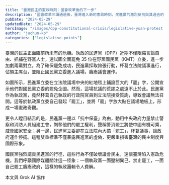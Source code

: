 ```yaml
---
title: "臺灣民主的憲政時刻：國會改革後的下一步"
description: "國會改革三讀通過後，臺灣進入新的憲政時刻。民進黨的激烈反抗與其過去的主張形成鮮明對比。本文探討國會改革的必要性，並呼籲行政院長卓榮泰順應民意，與立法院合作，開啟臺灣民主的新篇章。"
pubDate: "2024-05-29"
updatedDate: "2024-05-29"
heroImage: "/images/dpp-constitutional-crisis/legislative-yuan-protest.jpg"
author: "juchun-ko"
categories: ["legislative-points"]
---
```


臺灣的民主正面臨前所未有的危機。執政的民進黨（DPP）近期不僅限縮言論自由、抓捕在野黨人士，還試圖全面罷免 35 位在野黨國民黨（KMT）立委，進一步加劇兩黨對立。為了確保罷免成功，民進黨採取誇張行動，杯葛立法院議事進行，佔領主席台，並阻止國民黨立委進入議場，癱瘓議會運作。

如圖所示，民進黨立委在立法院議場中央的紅地毯上鋪設巨大的「罷」字，公開宣示他們對國民黨立委的罷免企圖。然而，這場抗議的荒謬之處遠不止於此。民進黨作為執政黨，竟然杯葛自己執政的行政院官員到立法院接受質詢，導致會議無法召開。這等於執政黨立委自己發起「罷工」，並將「罷」字放大貼在議場地板上，形成一場憲政奇觀。

更令人瞠目結舌的是，民進黨一邊以「抗中保臺」為由，動用中央政府力量禁止警察和消防人員組建工會，剝奪他們的罷工權利，聲稱警消罷工將使中國有機可乘，威脅國家安全；另一邊，民進黨立委卻在立法院內大搞「罷工」，杯葛議事，讓政府運作停擺。這種雙重標準不僅暴露民進黨的虛偽，更嚴重損害臺灣的民主制度與國際形象。

國民黨強烈譴責民進黨的行徑，這些行為不僅破壞議會民主，還讓臺灣陷入憲政危機。我們呼籲國際媒體關注這一怪象：一個執政黨一面壓制異己、禁止罷工，一面自己罷工癱瘓政府，這樣的執政邏輯令人費解。

本文與 Grok AI 協作
